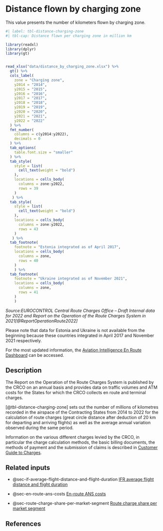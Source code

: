 # Distance flown by charging zone {#sec-distance-flown-by-charging-zone}

This value presents the number of kilometers flown by charging zone.

```r
#| label: tbl-distance-charging-zone
#| tbl-cap: Distance flown per charging zone in million km

library(readxl)
library(dplyr)
library(gt)


read_xlsx("data/distance_by_charging_zone.xlsx") %>% 
  gt() %>% 
  cols_label(
    zone = "Charging zone",
    y2014 = "2014",
    y2015 = "2015",
    y2016 = "2016",
    y2017 = "2017",
    y2018 = "2018",
    y2019 = "2019",
    y2020 = "2020",
    y2021 = "2021",
    y2022 = "2022"
  ) %>% 
  fmt_number(
    columns = c(y2014:y2022),
    decimals = 0
  ) %>% 
  tab_options(
    table.font.size = "smaller"
  ) %>% 
  tab_style(
    style = list(
      cell_text(weight = "bold")
    ),
    locations = cells_body(
      columns = zone:y2022,
      rows = 39
    )
   ) %>% 
  tab_style(
    style = list(
      cell_text(weight = "bold")
    ),
    locations = cells_body(
      columns = zone:y2022,
      rows = 43
    )
   ) %>% 
  tab_footnote(
    footnote = "Estonia integrated as of April 2017",
    locations = cells_body(
      columns = zone,
      rows = 40
    )
    ) %>% 
  tab_footnote(
    footnote = "Ukraine integrated as of November 2021",
    locations = cells_body(
      columns = zone,
      rows = 41
    )
    ) 
```
*Source:EUROCONTROL Central Route Charges Office – Draft Internal data for 2022 and Report on the Operation of the Route Charges System in 2021[@ReportOperationRoute2022]*

Please note that data for Estonia and Ukraine is not available from the beginning because these countries integrated in April 2017 and November 2021 respectively.

For the most updated information, the [Aviation Intelligence En Route Dashboard](https://www.eurocontrol.int/ServiceUnits/Dashboard/EnRouteMainDashboard.html) can be accessed.

## Description

The Report on the Operation of the Route Charges System is published by the CRCO
on an annual basis and provides data on traffic volumes and ATM costs for the 
States for which the CRCO collects en route and terminal charges.

[@tbl-distance-charging-zone] sets out the number of millions of kilometres
recorded in the airspace of the Contracting States from 2014 to 2022 for the 
calculation of route charges (great circle distance after deduction of 20 km for
departing and arriving flights) as well as the average annual variation observed
during the same period.

Information on the various different charges levied by the CRCO, in particular 
the charge calculation methods, the basic billing documents, the methods of payment
and the submission of claims is described in [Customer Guide to Charges](https://www.eurocontrol.int/publication/customer-guide-route-charges).

## Related inputs

* @sec-if-average-flight-distance-and-flight-duration [IFR average flight distance and flight duration](#sec-if-average-flight-distance-and-flight-duration)

* @sec-en-route-ans-costs [En-route ANS costs](#sec-en-route-ans-costs)

* @sec-route-charge-share-per-market-segment [Route charge share per market segment](#sec-route-charge-share-per-market-segment)

## References
